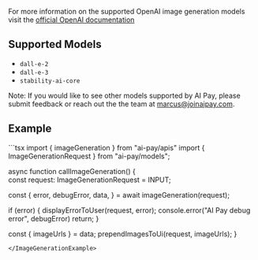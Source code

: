 For more information on the supported OpenAI image generation models visit the [official OpenAI documentation](https://platform.openai.com/docs/guides/images)

## Supported Models
- `dall-e-2`
- `dall-e-3`
- `stability-ai-core`

Note: If you would like to see other models supported by AI Pay, please submit feedback or reach out the the team at marcus@joinaipay.com.



## Example
<ImageGenerationExample>
```tsx
import { imageGeneration } from "ai-pay/apis"
import { ImageGenerationRequest } from "ai-pay/models";

async function callImageGeneration() {  
  const request: ImageGenerationRequest = INPUT;

  const {
    error,
    debugError,
    data,
  } = await imageGeneration(request);

  if (error) {
    displayErrorToUser(request, error);
    console.error("AI Pay debug error", debugError)
    return;
  } 

  const { 
    imageUrls 
  } = data;
  prependImagesToUi(request, imageUrls);
}
```
</ImageGenerationExample>

